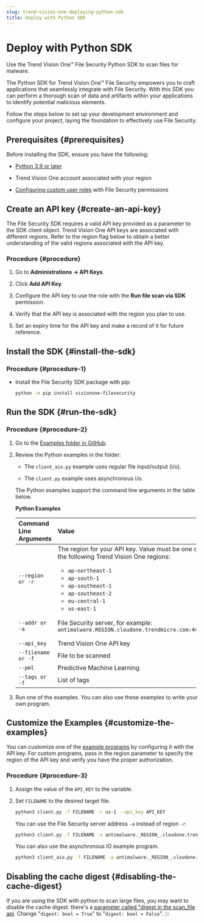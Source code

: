 ```yaml
---
slug: trend-vision-one-deploying-python-sdk
title: Deploy with Python SDK
---
```

# Deploy with Python SDK

Use the Trend Vision One™ File Security Python SDK to scan files for malware.

The Python SDK for Trend Vision One™ File Security empowers you to craft applications that seamlessly integrate with File Security. With this SDK you can perform a thorough scan of data and artifacts within your applications to identify potential malicious elements.

Follow the steps below to set up your development environment and configure your project, laying the foundation to effectively use File Security.

## Prerequisites {#prerequisites}

Before installing the SDK, ensure you have the following:

- [Python 3.9 or later](https://www.python.org/downloads/)

- Trend Vision One account associated with your region

- [Configuring custom user roles](custom-user-roles-trend-vision-one.mdx) with File Security permissions

## Create an API key {#create-an-api-key}

The File Security SDK requires a valid API key provided as a parameter to the SDK client object. Trend Vision One API keys are associated with different regions. Refer to the region flag below to obtain a better understanding of the valid regions associated with the API key.

### Procedure {#procedure}

1.  Go to **Administrations → API Keys**.

2.  Click **Add API Key**.

3.  Configure the API key to use the role with the **Run file scan via SDK** permission.

4.  Verify that the API key is associated with the region you plan to use.

5.  Set an expiry time for the API key and make a record of it for future reference.

## Install the SDK {#install-the-sdk}

### Procedure {#procedure-1}

- Install the File Security SDK package with pip:

  ```bash
  python -m pip install visionone-filesecurity
  ```

## Run the SDK {#run-the-sdk}

### Procedure {#procedure-2}

1.  Go to the [Examples folder in GitHub](https://dsgithub.trendmicro.com/cloud-one-amaas/tm-v1-fs-python-sdk/tree/main/public/examples).

2.  Review the Python examples in the folder:

    - The `client_aio.py` example uses regular file input/output (i/o).

    - The `client.py` example uses asynchronous i/o.

    The Python examples support the command line arguments in the table below.

    **Python Examples**

    <table style="width:99%;">
    <colgroup>
    <col style="width: 33%" />
    <col style="width: 33%" />
    <col style="width: 33%" />
    </colgroup>
    <thead style="text-align: left;">
    <tr>
    <th>Command Line Arguments</th>
    <th>Value</th>
    <th>Optional</th>
    </tr>
    </thead>
    <tbody style="text-align: left;">
    <tr>
    <td><code>--region or -r</code></td>
    <td>The region for your API key. Value must be one of the following Trend Vision One regions:
    <ul>
    <li><code>ap-northeast-1</code></li>
    <li><code>ap-south-1</code></li>
    <li><code>ap-southeast-1</code></li>
    <li><code>ap-southeast-2</code></li>
    <li><code>eu-central-1</code></li>
    <li><code>us-east-1</code></li>
    </ul></td>
    <td>Yes, either <code>-r</code> or <code>-a</code></td>
    </tr>
    <tr>
    <td><code>--addr or -a</code></td>
    <td>File Security server, for example:<code> antimalware.REGION.cloudone.trendmicro.com:443</code></td>
    <td>Yes, either <code>-r</code> or <code>-a</code></td>
    </tr>
    <tr>
    <td><code>--api_key</code></td>
    <td>Trend Vision One API key</td>
    <td>No</td>
    </tr>
    <tr>
    <td><code>--filename or -f</code></td>
    <td>File to be scanned</td>
    <td>No</td>
    </tr>
    <tr>
    <td><code>--pml</code></td>
    <td>Predictive Machine Learning</td>
    <td>Yes</td>
    </tr>
    <tr>
    <td><code>--tags or -f</code></td>
    <td>List of tags</td>
    <td>Yes</td>
    </tr>
    </tbody>
    </table>

3.  Run one of the examples. You can also use these examples to write your own program.

## Customize the Examples {#customize-the-examples}

You can customize one of the [example programs](https://github.com/trendmicro/tm-v1-fs-python-sdk/tree/main/examples) by configuring it with the API key. For custom programs, pass in the region parameter to specify the region of the API key and verify you have the proper authorization.

### Procedure {#procedure-3}

1.  Assign the value of the `API_KEY` to the variable.

2.  Set `FILENAME` to the desired target file.

    ```bash
    python3 client.py -f FILENAME -r us-1 --api_key API_KEY
    ```

    You can use the File Security server address `-a` instead of region `-r`.

    ```bash
    python3 client.py -f FILENAME -a antimalware._REGION_.cloudone.trendmicro.com:443 --api_key API_KEY
    ```

    You can also use the asynchronous IO example program.

    ```bash
    python3 client_aio.py -f FILENAME -a antimalware._REGION_.cloudone.trendmicro.com:443 --api_key API_KEY
    ```

## Disabling the cache digest {#disabling-the-cache-digest}

If you are using the SDK with python to scan large files, you may want to disable the cache digest. there's a [parameter called "digest in the scan_file api](https://github.com/trendmicro/tm-v1-fs-python-sdk/blob/e90fd59dff6cfe84c822044bca5b97392c1f0fa1/amaas/grpc/__init__.py). Change "`digest: bool = True`" to "`digest: bool = False`".
:::
